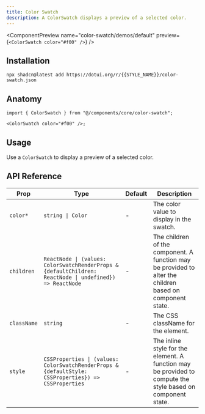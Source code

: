 ```yaml
---
title: Color Swatch
description: A ColorSwatch displays a preview of a selected color.
---
```


<ComponentPreview
  name="color-swatch/demos/default"
  preview={`<ColorSwatch color="#f00" />`}
/>

## Installation

```package-install
npx shadcn@latest add https://dotui.org/r/{{STYLE_NAME}}/color-swatch.json
```

## Anatomy

```tsx
import { ColorSwatch } from "@/components/core/color-swatch";

<ColorSwatch color="#f00" />;
```

## Usage

Use a `ColorSwatch` to display a preview of a selected color.

## API Reference

| Prop        | Type                                                                                                     | Default | Description                                                                                                 |
| ----------- | -------------------------------------------------------------------------------------------------------- | ------- | ----------------------------------------------------------------------------------------------------------- |
| `color*`    | `string \| Color`                                                                                        | -       | The color value to display in the swatch.                                                                   |
| `children`  | `ReactNode \| (values: ColorSwatchRenderProps & {defaultChildren: ReactNode \| undefined}) => ReactNode` | -       | The children of the component. A function may be provided to alter the children based on component state.   |
| `className` | `string`                                                                                                 | -       | The CSS className for the element.                                                                          |
| `style`     | `CSSProperties \| (values: ColorSwatchRenderProps & {defaultStyle: CSSProperties}) => CSSProperties`     | -       | The inline style for the element. A function may be provided to compute the style based on component state. |
